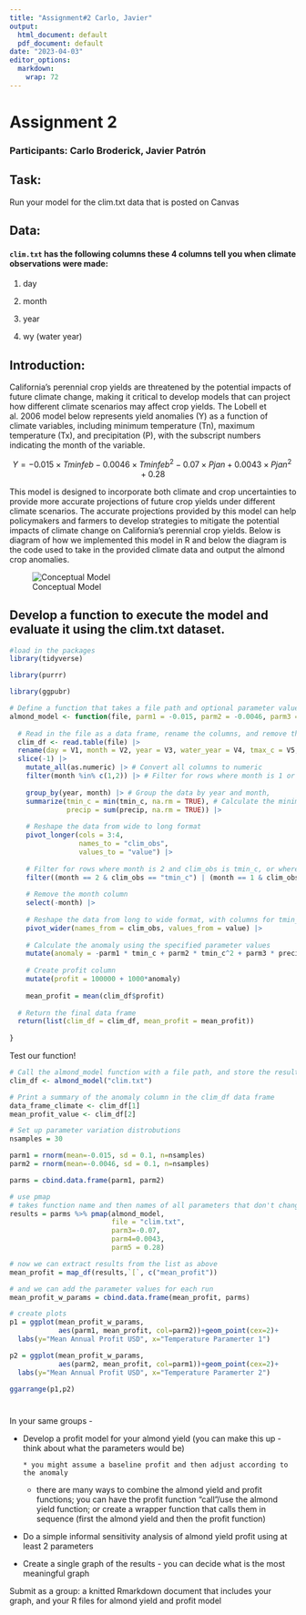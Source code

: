 ```yaml
---
title: "Assignment#2 Carlo, Javier"
output:
  html_document: default
  pdf_document: default
date: "2023-04-03"
editor_options:
  markdown:
    wrap: 72
---
```


# Assignment 2

### Participants: Carlo Broderick, Javier Patrón

## Task:

Run your model for the clim.txt data that is posted on Canvas

## Data:

#### `clim.txt` has the following columns these 4 columns tell you when climate observations were made:

1.  day

2.  month

3.  year

4.  wy (water year)

## Introduction:

California's perennial crop yields are threatened by the potential
impacts of future climate change, making it critical to develop models
that can project how different climate scenarios may affect crop yields.
The Lobell et al. 2006 model below represents yield anomalies (Y) as a
function of climate variables, including minimum temperature (Tn),
maximum temperature (Tx), and precipitation (P), with the subscript
numbers indicating the month of the variable.

$$Y=−0.015×Tminfeb​​−0.0046×Tminfeb^2​−0.07×Pjan​+0.0043×Pjan^2​+0.28$$

This model is designed to incorporate both climate and crop
uncertainties to provide more accurate projections of future crop yields
under different climate scenarios. The accurate projections provided by
this model can help policymakers and farmers to develop strategies to
mitigate the potential impacts of climate change on California's
perennial crop yields. Below is diagram of how we implemented this model
in R and below the diagram is the code used to take in the provided
climate data and output the almond crop anomalies.

![Conceptual Model](Almond%20Diagram.png)

## Develop a function to execute the model and evaluate it using the clim.txt dataset.

```r
#load in the packages
library(tidyverse)

library(purrr)

library(ggpubr)
```

```r

# Define a function that takes a file path and optional parameter values
almond_model <- function(file, parm1 = -0.015, parm2 = -0.0046, parm3 = -0.07, parm4 = 0.0043, parm5 = 0.28){
  
  # Read in the file as a data frame, rename the columns, and remove the first row
  clim_df <- read.table(file) |> 
  rename(day = V1, month = V2, year = V3, water_year = V4, tmax_c = V5, tmin_c = V6, precip = V7) |> 
  slice(-1) |> 
    mutate_all(as.numeric) |> # Convert all columns to numeric
    filter(month %in% c(1,2)) |> # Filter for rows where month is 1 or 2
    
    group_by(year, month) |> # Group the data by year and month,
    summarize(tmin_c = min(tmin_c, na.rm = TRUE), # Calculate the minimum tmin_c and total precip for each group
              precip = sum(precip, na.rm = TRUE)) |> 
    
    # Reshape the data from wide to long format
    pivot_longer(cols = 3:4,
                 names_to = "clim_obs",
                 values_to = "value") |> 
    
    # Filter for rows where month is 2 and clim_obs is tmin_c, or where month is 1 and clim_obs is precip
    filter((month == 2 & clim_obs == "tmin_c") | (month == 1 & clim_obs == "precip")) |> 
    
    # Remove the month column
    select(-month) |> 
    
    # Reshape the data from long to wide format, with columns for tmin_c and precip
    pivot_wider(names_from = clim_obs, values_from = value) |> 
    
    # Calculate the anomaly using the specified parameter values
    mutate(anomaly = -parm1 * tmin_c + parm2 * tmin_c^2 + parm3 * precip + parm4 * precip^2 + parm5) |>
    
    # Create profit column
    mutate(profit = 100000 + 1000*anomaly)
    
    mean_profit = mean(clim_df$profit)
  
  # Return the final data frame
  return(list(clim_df = clim_df, mean_profit = mean_profit))
  
}

```

Test our function!

```r

# Call the almond_model function with a file path, and store the result in a new data frame}
clim_df <- almond_model("clim.txt")

# Print a summary of the anomaly column in the clim_df data frame
data_frame_climate <- clim_df[1]
mean_profit_value <- clim_df[2]
```

```r
# Set up parameter variation distrobutions
nsamples = 30

parm1 = rnorm(mean=-0.015, sd = 0.1, n=nsamples)
parm2 = rnorm(mean=-0.0046, sd = 0.1, n=nsamples)

parms = cbind.data.frame(parm1, parm2)

# use pmap 
# takes function name and then names of all parameters that don't change
results = parms %>% pmap(almond_model,
                         file = "clim.txt",
                         parm3=-0.07, 
                         parm4=0.0043, 
                         parm5 = 0.28)
```

```r
# now we can extract results from the list as above
mean_profit = map_df(results,`[`, c("mean_profit"))

# and we can add the parameter values for each run
mean_profit_w_params = cbind.data.frame(mean_profit, parms)
```

```r
# create plots
p1 = ggplot(mean_profit_w_params, 
            aes(parm1, mean_profit, col=parm2))+geom_point(cex=2)+
  labs(y="Mean Annual Profit USD", x="Temperature Paramerter 1")

p2 = ggplot(mean_profit_w_params, 
            aes(parm2, mean_profit, col=parm1))+geom_point(cex=2)+
  labs(y="Mean Annual Profit USD", x="Temperature Paramerter 2")

ggarrange(p1,p2)
```

# 

In your same groups -

-   Develop a profit model for your almond yield (you can make this up -
    think about what the parameters would be)

        * you might assume a baseline profit and then adjust according to the anomaly  

    -   there are many ways to combine the almond yield and profit
        functions; you can have the profit function "call"/use the
        almond yield function; or create a wrapper function that calls
        them in sequence (first the almond yield and then the profit
        function)

-   Do a simple informal sensitivity analysis of almond yield profit
    using at least 2 parameters

-   Create a single graph of the results - you can decide what is the
    most meaningful graph

Submit as a group: a knitted Rmarkdown document that includes your
graph, and your R files for almond yield and profit model

